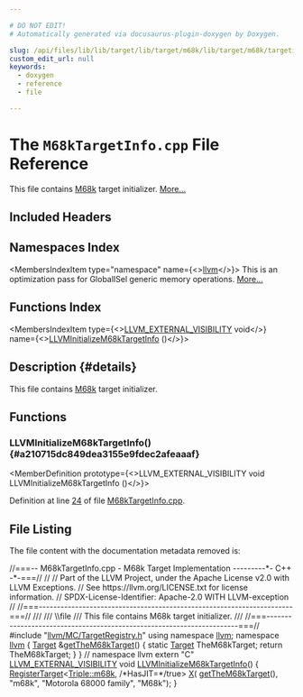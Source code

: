 ```yaml
---

# DO NOT EDIT!
# Automatically generated via docusaurus-plugin-doxygen by Doxygen.

slug: /api/files/lib/lib/target/lib/target/m68k/lib/target/m68k/targetinfo/m68ktargetinfo-cpp
custom_edit_url: null
keywords:
  - doxygen
  - reference
  - file

---
```





# The `M68kTargetInfo.cpp` File Reference

<DoxygenPage pluginConfig={pluginConfig}>

This file contains <a href="/docs/api/namespaces/llvm/m68k">M68k</a> target initializer. <a href="#details">More...</a>

## Included Headers

<IncludesList>
<IncludesListItem
  filePath="llvm/MC/TargetRegistry.h"
  permalink="/docs/api/files/include/include/llvm/include/llvm/mc/targetregistry-h"
  isLocal="true" />
</IncludesList>

## Namespaces Index

<MembersIndex>

<MembersIndexItem
  type="namespace"
  name={<><a href="/docs/api/namespaces/llvm">llvm</a></>}>
This is an optimization pass for GlobalISel generic memory operations. <a href="/docs/api/namespaces/llvm/#details">More...</a>
</MembersIndexItem>

</MembersIndex>

## Functions Index

<MembersIndex>

<MembersIndexItem
  type={<><a href="/docs/api/files/include/include/llvm/include/llvm/support/compiler-h/#adeb6f14d9f377993d79fae2efb34ecac">LLVM&#95;EXTERNAL&#95;VISIBILITY</a> void</>}
  name={<><a href="#a210715dc849dea3155e9fdec2afeaaaf">LLVMInitializeM68kTargetInfo</a> ()</>}>
</MembersIndexItem>

</MembersIndex>

## Description {#details}

This file contains <a href="/docs/api/namespaces/llvm/m68k">M68k</a> target initializer.

<SectionDefinition>

## Functions

### LLVMInitializeM68kTargetInfo() {#a210715dc849dea3155e9fdec2afeaaaf}

<MemberDefinition
  prototype={<>LLVM&#95;EXTERNAL&#95;VISIBILITY void LLVMInitializeM68kTargetInfo ()</>}>

Definition at line <a href="#l00024">24</a> of file <a href="/docs/api/files/lib/lib/target/lib/target/m68k/lib/target/m68k/targetinfo/m68ktargetinfo-cpp">M68kTargetInfo.cpp</a>.
</MemberDefinition>

</SectionDefinition>

## File Listing

The file content with the documentation metadata removed is:

<ProgramListing>

<Link id="l00001" /><CodeLine lineNumber="1"><Highlight kind="comment">//===-- M68kTargetInfo.cpp - M68k Target Implementation ---------&#42;- C++ -&#42;-===//</Highlight><Highlight kind="normal"></Highlight></CodeLine>
<Link id="l00002" /><CodeLine lineNumber="2"><Highlight kind="normal"></Highlight><Highlight kind="comment">//</Highlight><Highlight kind="normal"></Highlight></CodeLine>
<Link id="l00003" /><CodeLine lineNumber="3"><Highlight kind="normal"></Highlight><Highlight kind="comment">// Part of the LLVM Project, under the Apache License v2.0 with LLVM Exceptions.</Highlight><Highlight kind="normal"></Highlight></CodeLine>
<Link id="l00004" /><CodeLine lineNumber="4"><Highlight kind="normal"></Highlight><Highlight kind="comment">// See https://llvm.org/LICENSE.txt for license information.</Highlight><Highlight kind="normal"></Highlight></CodeLine>
<Link id="l00005" /><CodeLine lineNumber="5"><Highlight kind="normal"></Highlight><Highlight kind="comment">// SPDX-License-Identifier: Apache-2.0 WITH LLVM-exception</Highlight><Highlight kind="normal"></Highlight></CodeLine>
<Link id="l00006" /><CodeLine lineNumber="6"><Highlight kind="normal"></Highlight><Highlight kind="comment">//</Highlight><Highlight kind="normal"></Highlight></CodeLine>
<Link id="l00007" /><CodeLine lineNumber="7"><Highlight kind="normal"></Highlight><Highlight kind="comment">//===----------------------------------------------------------------------===//</Highlight><Highlight kind="comment"></Highlight></CodeLine>
<Link id="l00008" /><CodeLine lineNumber="8"><Highlight kind="comment">///</Highlight></CodeLine>
<Link id="l00009" /><CodeLine lineNumber="9"><Highlight kind="comment">/// \\file</Highlight></CodeLine>
<Link id="l00010" /><CodeLine lineNumber="10"><Highlight kind="comment">/// This file contains M68k target initializer.</Highlight></CodeLine>
<Link id="l00011" /><CodeLine lineNumber="11"><Highlight kind="comment">///</Highlight><Highlight kind="normal"></Highlight></CodeLine>
<Link id="l00012" /><CodeLine lineNumber="12"><Highlight kind="normal"></Highlight><Highlight kind="comment">//===----------------------------------------------------------------------===//</Highlight><Highlight kind="normal"></Highlight></CodeLine>
<Link id="l00013" /><CodeLine lineNumber="13"><Highlight kind="normal"></Highlight><Highlight kind="preprocessor">#include &quot;<a href="/docs/api/files/include/include/llvm/include/llvm/mc/targetregistry-h">llvm/MC/TargetRegistry.h</a>&quot;</Highlight><Highlight kind="normal"></Highlight></CodeLine>
<Link id="l00014" /><CodeLine lineNumber="14"><Highlight kind="normal"></Highlight></CodeLine>
<Link id="l00015" /><CodeLine lineNumber="15"><Highlight kind="normal"></Highlight><Highlight kind="keyword">using namespace </Highlight><Highlight kind="normal"><a href="/docs/api/namespaces/llvm">llvm</a>;</Highlight></CodeLine>
<Link id="l00016" /><CodeLine lineNumber="16"><Highlight kind="normal"></Highlight></CodeLine>
<Link id="l00017" /><CodeLine lineNumber="17"><Highlight kind="normal"></Highlight><Highlight kind="keyword">namespace </Highlight><Highlight kind="normal"><a href="/docs/api/namespaces/llvm">llvm</a> &#123;</Highlight></CodeLine>
<Link id="l00018" /><CodeLine lineNumber="18" lineLink="/docs/api/namespaces/llvm/#ab61eabdb2655f7d5edc761ccb2de3364"><Highlight kind="normal"><a href="/docs/api/classes/llvm/target">Target</a> &amp;<a href="/docs/api/namespaces/llvm/#ab61eabdb2655f7d5edc761ccb2de3364">getTheM68kTarget</a>() &#123;</Highlight></CodeLine>
<Link id="l00019" /><CodeLine lineNumber="19"><Highlight kind="normal">  </Highlight><Highlight kind="keyword">static</Highlight><Highlight kind="normal"> <a href="/docs/api/classes/llvm/target">Target</a> TheM68kTarget;</Highlight></CodeLine>
<Link id="l00020" /><CodeLine lineNumber="20"><Highlight kind="normal">  </Highlight><Highlight kind="keywordflow">return</Highlight><Highlight kind="normal"> TheM68kTarget;</Highlight></CodeLine>
<Link id="l00021" /><CodeLine lineNumber="21"><Highlight kind="normal">&#125;</Highlight></CodeLine>
<Link id="l00022" /><CodeLine lineNumber="22"><Highlight kind="normal">&#125; </Highlight><Highlight kind="comment">// namespace llvm</Highlight><Highlight kind="normal"></Highlight></CodeLine>
<Link id="l00023" /><CodeLine lineNumber="23"><Highlight kind="normal"></Highlight></CodeLine>
<Link id="l00024" /><CodeLine lineNumber="24" lineLink="#a210715dc849dea3155e9fdec2afeaaaf"><Highlight kind="normal"></Highlight><Highlight kind="keyword">extern</Highlight><Highlight kind="normal"> </Highlight><Highlight kind="stringliteral">&quot;C&quot;</Highlight><Highlight kind="normal"> <a href="/docs/api/files/include/include/llvm/include/llvm/support/compiler-h/#adeb6f14d9f377993d79fae2efb34ecac">LLVM&#95;EXTERNAL&#95;VISIBILITY</a> </Highlight><Highlight kind="keywordtype">void</Highlight><Highlight kind="normal"> <a href="#a210715dc849dea3155e9fdec2afeaaaf">LLVMInitializeM68kTargetInfo</a>() &#123;</Highlight></CodeLine>
<Link id="l00025" /><CodeLine lineNumber="25"><Highlight kind="normal">  <a href="/docs/api/structs/llvm/registertarget">RegisterTarget</a>&lt;<a href="/docs/api/classes/llvm/triple/#a547abd13f7a3c063aa72c8192a868154ae3dbf1f961e0618ea793bc9c099b932a">Triple::m68k</a>, </Highlight><Highlight kind="comment">/&#42;HasJIT=&#42;/</Highlight><Highlight kind="keyword">true</Highlight><Highlight kind="normal">&gt; <a href="/docs/api/files/lib/lib/tablegen/tablegenbackendskeleton-cpp/#ab60f28d7a141ac46ccc200176a1bca8b">X</a>(</Highlight></CodeLine>
<Link id="l00026" /><CodeLine lineNumber="26"><Highlight kind="normal">      <a href="/docs/api/namespaces/llvm/#ab61eabdb2655f7d5edc761ccb2de3364">getTheM68kTarget</a>(), </Highlight><Highlight kind="stringliteral">&quot;m68k&quot;</Highlight><Highlight kind="normal">, </Highlight><Highlight kind="stringliteral">&quot;Motorola 68000 family&quot;</Highlight><Highlight kind="normal">, </Highlight><Highlight kind="stringliteral">&quot;M68k&quot;</Highlight><Highlight kind="normal">);</Highlight></CodeLine>
<Link id="l00027" /><CodeLine lineNumber="27"><Highlight kind="normal">&#125;</Highlight></CodeLine>

</ProgramListing>


</DoxygenPage>
